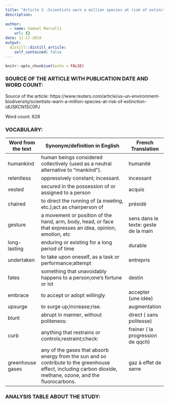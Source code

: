 ```yaml
---
title: "Article 3 :Scientists warn a million species at risk of extinction"
description: 
 
author:
  - name: Samuel Marcelli
    url: {}
date: 11-17-2019
output:
  distill::distill_article:
    self_contained: false
---
```


```r
knitr::opts_chunk$set(echo = FALSE)
```

### SOURCE OF THE ARTICLE WITH PUBLICATION DATE AND WORD COUNT:

Source of the article: https://www.reuters.com/article/us-un-environment-biodiversity/scientists-warn-a-million-species-at-risk-of-extinction-idUSKCN1SC0PJ

Word count: 628

### VOCABULARY: 

| Word from the text | Synonym/definition in English                                                                                                                                 | French Translation                   |
| ------------------ | ------------------------------------------------------------------------------------------------------------------------------------------------------------- | ------------------------------------ |
| humankind          | human beings considered collectively (used as a neutral alternative to “mankind”).                                                                            | humanité                             |
| relentless         | oppressively constant; incessant.                                                                                                                             | incessant                            |
| vested             | secured in the possession of or assigned to a person                                                                                                          | acquis                               |
| chaired            | to direct the running of (a meeting, etc.);act as chairperson of                                                                                              | présidé                              |
| gesture            | a movement or position of the hand, arm, body, head, or face that expresses an idea, opinion, emotion, etc                                                    | sens dans le texte: geste de la main |
| long-lasting       | enduring or existing for a long period of time                                                                                                                | durable                              |
| undertaken         | to take upon oneself, as a task or performance;attempt                                                                                                        | entrepris                            |
| fates              | something that unavoidably happens to a person;one's fortune or lot                                                                                           | destin                               |
| embrace            | to accept or adopt willingly                                                                                                                                  | accepter (une idée)                  |
| upsurge            | to surge up;increase;rise.                                                                                                                                    | augmentation                         |
| blunt              | abrupt in manner, without politeness:                                                                                                                         | direct ( sans politesse)             |
| curb               | anything that restrains or controls;restraint;check:                                                                                                          | freiner ( la progression de qqch)    |
| greenhouse gases   | any of the gases that absorb energy from the sun and so contribute to the greenhouse effect, including carbon dioxide, methane, ozone, and the fluorocarbons. | gaz à effet de serre                 |

### ANALYSIS TABLE ABOUT THE STUDY:


